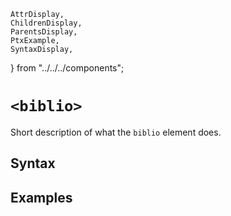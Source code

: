     AttrDisplay,
    ChildrenDisplay,
    ParentsDisplay,
    PtxExample,
    SyntaxDisplay,
} from "../../../components";

# `<biblio>`

Short description of what the `biblio` element does.

## Syntax

<SyntaxDisplay name="biblio" />

## Examples

    
